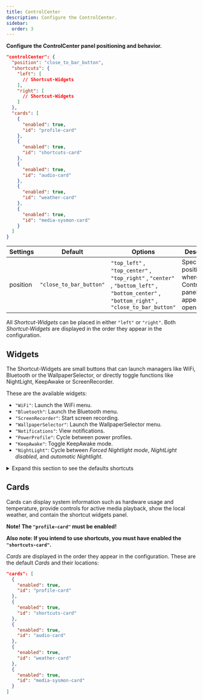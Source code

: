 ```yaml
---
title: ControlCenter
description: Configure the ControlCenter.
sidebar:
  order: 3
---
```


**Configure the ControlCenter panel positioning and behavior.**

```json
"controlCenter": {
  "position": "close_to_bar_button",
  "shortcuts": {
    "left": [
      // Shortcut-Widgets
    ],
    "right": [
      // Shortcut-Widgets
    ]
  },
  "cards": [
    {
      "enabled": true,
      "id": "profile-card"
    },
    {
      "enabled": true,
      "id": "shortcuts-card"
    },
    {
      "enabled": true,
      "id": "audio-card"
    },
    {
      "enabled": true,
      "id": "weather-card"
    },
    {
      "enabled": true,
      "id": "media-sysmon-card"
    }
  ]
}
```

| Settings  | Default                 | Options                                                | Description                                              |
|-----------|-------------------------|--------------------------------------------------------|----------------------------------------------------------|
| position  | `"close_to_bar_button"` | `"top_left"` , `"top_center"` , `"top_right"` , `"center"` , `"bottom_left"` , `"bottom_center"` , `"bottom_right"` , `"close_to_bar_button"` | Specifies the position where the ControlCenter panel will appear when opened. |

All *Shortcut-Widgets* can be placed in either `"left"` or `"right"`. Both *Shortcut-Widgets* are displayed in the order they appear in the configuration.

## Widgets

The Shortcut-Widgets are small buttons that can launch managers like WiFi, Bluetooth or the WallpaperSelector, or directly toggle functions like NightLight, KeepAwake or ScreenRecorder.

These are the available widgets:

- `"WiFi"`: Launch the WiFi menu.
- `"Bluetooth"`: Launch the Bluetooth menu.
- `"ScreenRecorder"`: Start screen recording.
- `"WallpaperSelector"`: Launch the WallpaperSelector menu.
- `"Notifications"`: View notifications.
- `"PowerProfile"`: Cycle between power profiles.
- `"KeepAwake"`: Toggle KeepAwake mode.
- `"NightLight"`: Cycle between *Forced Nightlight mode*, *NightLight disabled*, and *automatic Nightlight*.

<details>
<summary>Expand this section to see the defaults shortcuts</summary>

```json
"shortcuts": {
  "left": [
    {
      "id": "WiFi"
    },
    {
      "id": "Bluetooth"
    },
    {
      "id": "ScreenRecorder"
    },
    {
      "id": "WallpaperSelector"
    }
  ],
  "right": [
    {
      "id": "Notifications"
    },
    {
      "id": "PowerProfile"
    },
    {
      "id": "KeepAwake"
    },
    {
      "id": "NightLight"
    }
  ]
}
```
</details>

## Cards

Cards can display system information such as hardware usage and temperature, provide controls for active media playback, show the local weather, and contain the shortcut widgets panel.

**Note! The `"profile-card"` must be enabled!**

**Also note: If you intend to use shortcuts, you must have enabled the `"shortcuts-card"`.**

*Cards* are displayed in the order they appear in the configuration. These are the default *Cards* and their locations:

```json
"cards": [
  {
    "enabled": true,
    "id": "profile-card"
  },
  {
    "enabled": true,
    "id": "shortcuts-card"
  },
  {
    "enabled": true,
    "id": "audio-card"
  },
  {
    "enabled": true,
    "id": "weather-card"
  },
  {
    "enabled": true,
    "id": "media-sysmon-card"
  }
]
```
